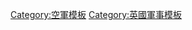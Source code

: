 {{template category|type=navbox
|description=Category for Royal Air Force navigational templates
}}

[[Category:空軍模板|Category:空軍模板]]
[[Category:英國軍事模板|Category:英國軍事模板]]